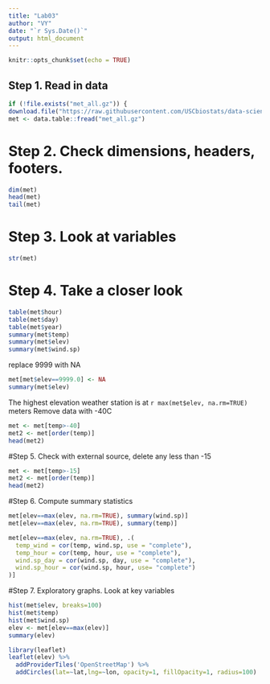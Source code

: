 ```yaml
---
title: "Lab03"
author: "VY"
date: "`r Sys.Date()`"
output: html_document
---
```


```r
knitr::opts_chunk$set(echo = TRUE)
```

## Step 1. Read in data
```r
if (!file.exists("met_all.gz")) {
download.file("https://raw.githubusercontent.com/USCbiostats/data-science-data/master/02_met/met_all.gz", "met_all.gz", method="libcurl", timeout = 60) }
met <- data.table::fread("met_all.gz")
```
# Step 2. Check dimensions, headers, footers.

```r
dim(met)
head(met)
tail(met)
```
# Step 3. Look at variables

```r
str(met)
```

# Step 4. Take a closer look
```r
table(met$hour)
table(met$day)
table(met$year)
summary(met$temp)
summary(met$elev)
summary(met$wind.sp)

```
replace 9999 with NA
```r

met[met$elev==9999.0] <- NA
summary(met$elev)

```
The highest elevation weather station is at `r max(met$elev, na.rm=TRUE)` meters
Remove data with -40C
```r
met <- met[temp>-40]
met2 <- met[order(temp)]
head(met2)
```

#Step 5. Check with external source, delete any less than -15
```r
met <- met[temp>-15]
met2 <- met[order(temp)]
head(met2)
```
#Step 6. Compute summary statistics
```r
met[elev==max(elev, na.rm=TRUE), summary(wind.sp)]
met[elev==max(elev, na.rm=TRUE), summary(temp)]
```
```r
met[elev==max(elev, na.rm=TRUE), .(
  temp_wind = cor(temp, wind.sp, use = "complete"),
  temp_hour = cor(temp, hour, use = "complete"),
  wind.sp_day = cor(wind.sp, day, use = "complete"),
  wind.sp_hour = cor(wind.sp, hour, use= "complete")
)]
```
#Step 7. Exploratory graphs. Look at key variables
```r
hist(met$elev, breaks=100)
hist(met$temp)
hist(met$wind.sp)
elev <- met[elev==max(elev)]
summary(elev)
```
```r
library(leaflet)
leaflet(elev) %>%
  addProviderTiles('OpenStreetMap') %>% 
  addCircles(lat=~lat,lng=~lon, opacity=1, fillOpacity=1, radius=100)
```

